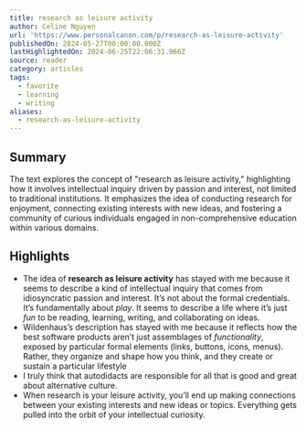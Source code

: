 ```yaml
---
title: research as leisure activity
author: Celine Nguyen
url: 'https://www.personalcanon.com/p/research-as-leisure-activity'
publishedOn: 2024-05-27T00:00:00.000Z
lastHighlightedOn: 2024-06-25T22:06:31.966Z
source: reader
category: articles
tags:
  - favorite
  - learning
  - writing
aliases:
  - research-as-leisure-activity
---
```

## Summary

The text explores the concept of "research as leisure activity," highlighting how it involves intellectual inquiry driven by passion and interest, not limited to traditional institutions. It emphasizes the idea of conducting research for enjoyment, connecting existing interests with new ideas, and fostering a community of curious individuals engaged in non-comprehensive education within various domains.

## Highlights
- The idea of **research as leisure activity** has stayed with me because it seems to describe a kind of intellectual inquiry that comes from idiosyncratic passion and interest. It’s not about the formal credentials. It’s fundamentally about *play*. It seems to describe a life where it’s just *fun* to be reading, learning, writing, and collaborating on ideas.
- Wildenhaus’s description has stayed with me because it reflects how the best software products aren’t just assemblages of *functionality*, exposed by particular formal elements (links, buttons, icons, menus). Rather, they organize and shape how you think, and they create or sustain a particular lifestyle
- I truly think that autodidacts are responsible for all that is good and great about alternative culture.
- When research is your leisure activity, you’ll end up making connections between your existing interests and new ideas or topics. Everything gets pulled into the orbit of your intellectual curiosity.

